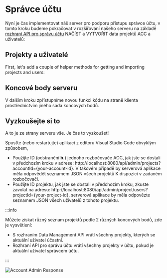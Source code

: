 

# Správce účtu

Nyní je čas implementovat náš server pro podporu přístupu správce účtu, v tomto kroku budeme 
pokračovat v rozšiřování našeho serveru na základě [rozhraní API pro správu účtu](https://aps.autodesk.com/en/docs/acc/v1/overview/field-guide/admin/)
NAČÍST a VYTVOŘIT data projektů ACC a uživatelů:

## Projekty a uživatelé

First, let's add a couple of helper methods for getting and importing projects and users:

<NodeJsVsCodeHubs />

## Koncové body serveru

V dalším kroku zpřístupníme novou funkci kódu na straně klienta prostřednictvím jiného
sada koncových bodů.

<NodeJsVsCodeEndpoints />

## Vyzkoušejte si to

A to je ze strany serveru vše. Je čas to vyzkoušet!

Spusťte (nebo restartujte) aplikaci z editoru Visual Studio Code obvyklým způsobem, 
- Použijte ID (odstranění **b.**) jednoho rozbočovače ACC, jak jste se dostali v předchozím kroku v adrese: http://localhost:8080/api/admin/projects?accountId={your-account-id}.
V takovém případě by serverová aplikace měla odpovědět seznamem JSON všech projektů
K dispozici v zadaném rozbočovači.
- Použijte ID projektu, jak jste se dostali v předchozím kroku, zkuste zavolat na adresu: 
http://localhost:8080/api/admin/project/users?projectId={your-project-id}, serverová aplikace by měla
odpovězte seznamem JSON všech uživatelů z tohoto projektu.



:::info

Můžete získat různý seznam projektů podle 2 různých koncových bodů, zde je vysvětlení:
- S rozhraním Data Management API vrátí všechny projekty, kterých se aktuální uživatel účastní.
- Rozhraní API pro správu účtu vrátí všechny projekty v účtu, pokud je aktuální uživatel správcem účtu.


:::



![Account Admin Response](./_shared/account-admin.webp)
